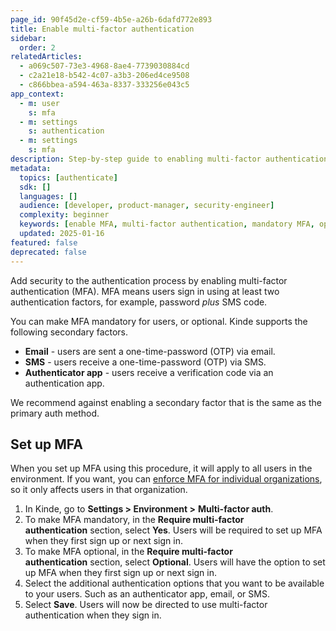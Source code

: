 ```yaml
---
page_id: 90f45d2e-cf59-4b5e-a26b-6dafd772e893
title: Enable multi-factor authentication
sidebar:
  order: 2
relatedArticles:
  - a069c507-73e3-4968-8ae4-7739030884cd
  - c2a21e18-b542-4c07-a3b3-206ed4ce9508
  - c866bbea-a594-463a-8337-333256e043c5
app_context:
  - m: user
    s: mfa
  - m: settings
    s: authentication
  - m: settings
    s: mfa
description: Step-by-step guide to enabling multi-factor authentication including mandatory and optional settings for enhanced security.
metadata:
  topics: [authenticate]
  sdk: []
  languages: []
  audience: [developer, product-manager, security-engineer]
  complexity: beginner
  keywords: [enable MFA, multi-factor authentication, mandatory MFA, optional MFA, security setup]
  updated: 2025-01-16
featured: false
deprecated: false
---
```


Add security to the authentication process by enabling multi-factor authentication (MFA). MFA means users sign in using at least two authentication factors, for example, password _plus_ SMS code.

You can make MFA mandatory for users, or optional. Kinde supports the following secondary factors.

- **Email** - users are sent a one-time-password (OTP) via email.
- **SMS** - users receive a one-time-password (OTP) via SMS.
- **Authenticator app** - users receive a verification code via an authentication app.

We recommend against enabling a secondary factor that is the same as the primary auth method.

## **Set up MFA**

When you set up MFA using this procedure, it will apply to all users in the environment. If you want, you can [enforce MFA for individual organizations](/authenticate/multi-factor-auth/mfa-per-org/), so it only affects users in that organization.

1. In Kinde, go to **Settings > Environment >** **Multi-factor auth**.
2. To make MFA mandatory, in the **Require multi-factor authentication** section, select **Yes**. Users will be required to set up MFA when they first sign up or next sign in.
3. To make MFA optional, in the **Require multi-factor authentication** section, select **Optional**. Users will have the option to set up MFA when they first sign up or next sign in.
4. Select the additional authentication options that you want to be available to your users. Such as an authenticator app, email, or SMS.
5. Select **Save**. Users will now be directed to use multi-factor authentication when they sign in.
